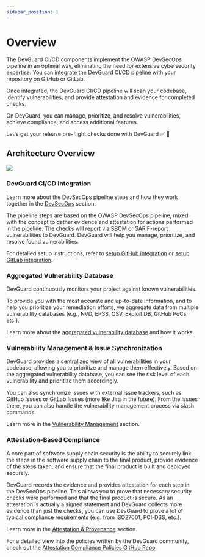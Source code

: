 ```yaml
---
sidebar_position: 1
---
```


# Overview

The DevGuard CI/CD components implement the OWASP DevSecOps pipeline in an optimal way,
eliminating the need for extensive cybersecurity expertise. You can integrate the
DevGuard CI/CD pipeline with your repository on GitHub or GitLab.

Once integrated, the DevGuard CI/CD pipeline will scan your codebase, identify vulnerabilities,
and provide attestation and evidence for completed checks.

On DevGuard, you can manage, prioritize, and resolve vulnerabilities, achieve compliance, and
access additional features.

Let's get your release pre-flight checks done with DevGuard ✅ 🚀

## Architecture Overview

![](../../../assets/architecture-overview.png)

### DevGuard CI/CD Integration

Learn more about the DevSecOps pipeline steps and how they work together
in the [DevSecOps](/other/concepts/devsecops/understanding-owasp-devsecops-pipeline) section.

The pipeline steps are based on the OWASP DevSecOps pipeline, mixed with the concept to
gather evidence and attestation for actions performed in the pipeline.
The checks will report via SBOM or SARIF-report vulnerabilities to DevGuard. DevGuard
will help you manage, prioritize, and resolve found vulnerabilities.

For detailed setup instructions, refer to [setup GitHub integration](../getting-started/setup-github-integration)
or [setup GitLab integration](../getting-started/setup-gitlab-integration).

### Aggregated Vulnerability Database

DevGuard continuously monitors your project against known vulnerabilities.

To provide you with the most accurate and up-to-date information, and 
to help you prioritize your remediation efforts, we aggregate data from
multiple vulnerability databases (e.g., NVD, EPSS, OSV, Exploit DB, GitHub PoCs, etc.).

Learn more about the [aggregated vulnerability database](/other/concepts/aggregated-vulnerability-database)
and how it works.

### Vulnerability Management & Issue Synchronization

DevGuard provides a centralized view of all vulnerabilities in your codebase, allowing you to
prioritize and manage them effectively. Based on the aggregated vulnerability database,
you can see the risk level of each vulnerability and prioritize them accordingly.

You can also synchronize issues with external issue trackers, such as GitHub Issues
or GitLab Issues (more like Jira in the future). From the issues there, you
can also handle the vulnerability management process via slash commands.

Learn more in the [Vulnerability Management](/other/concepts/vulnerability-management) section.

### Attestation-Based Compliance

A core part of software supply chain security is the ability to securely
link the steps in the software supply chain to the final product, provide
evidence of the steps taken, and ensure that the final product is
built and deployed securely.

DevGuard records the evidence and provides attestation for each step in the
DevSecOps pipeline. This allows you to prove that necessary security checks
were performed and that the final product is secure. As an attestation is
actually a signed statement and DevGuard collects more evidence than just
the checks, you can use DevGuard to prove a lot of typical compliance
requirements (e.g. from ISO27001, PCI-DSS, etc.).

Learn more in the [Attestation & Provenance](/other/concepts/attestations-provenance)
section. 

For a detailed view into the policies written by the DevGuard community, check
out the [Attestation Compliance Policies GitHub Repo](https://github.com/l3montree-dev/attestation-compliance-policies).
